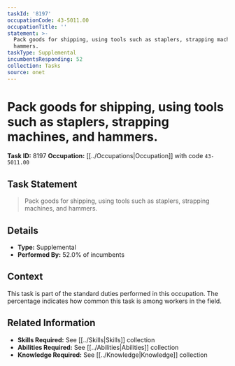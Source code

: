 ```yaml
---
taskId: '8197'
occupationCode: 43-5011.00
occupationTitle: ''
statement: >-
  Pack goods for shipping, using tools such as staplers, strapping machines, and
  hammers.
taskType: Supplemental
incumbentsResponding: 52
collection: Tasks
source: onet
---
```

# Pack goods for shipping, using tools such as staplers, strapping machines, and hammers.

**Task ID:** 8197
**Occupation:** [[../Occupations|Occupation]] with code `43-5011.00`

## Task Statement

> Pack goods for shipping, using tools such as staplers, strapping machines, and hammers.

## Details

- **Type:** Supplemental
- **Performed By:** 52.0% of incumbents

## Context

This task is part of the standard duties performed in this occupation. The percentage indicates how common this task is among workers in the field.

## Related Information

- **Skills Required:** See [[../Skills|Skills]] collection
- **Abilities Required:** See [[../Abilities|Abilities]] collection
- **Knowledge Required:** See [[../Knowledge|Knowledge]] collection
